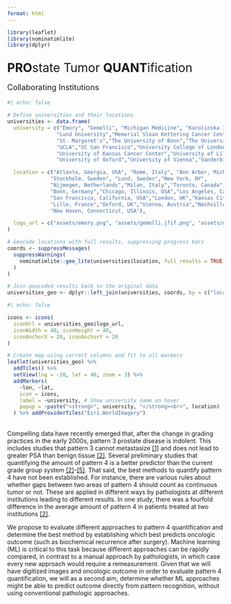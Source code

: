 ```yaml
---
format: html
---
```



```r
library(leaflet)
library(nominatimlite)
library(dplyr)
```

<div class="center-normal" style="font-size:2em; margin-top:1em;"><strong>PRO</strong>state Tumor <strong>QUANT</strong>ification</div>

</br>
<div class="center-normal" style="font-size:1.3em; margin-bottom:1em;">Collaborating Institutions</div>

```r
#| echo: false

# Define universities and their locations
universities <- data.frame(
  university = c("Emory", "Gemelli", "Michigan Medicine", "Karolinska Institute",
                "Lund University","Memorial Sloan Kettering Cancer Center","Radboud University Medical Center","San Rafaelle", 
                "St. Margaret's","The University of Bonn","The University of Chicago",
                "UCLA","UC San Francisco","University College of London",
                "University of Kansas Cancer Center","University of Lille Nord de France",
                "University of Oxford","University of Vienna","Vanderbilt","Yale"),

  location = c("Atlanta, Georgia, USA", "Rome, Italy", "Ann Arbor, Michigan, USA", 
              "Stockholm, Sweden", "Lund, Sweden","New York, NY",
              "Nijmegen, Netherlands","Milan, Italy","Toronto, Canada",
              "Bonn, Germany","Chicago, Illinois, USA","Los Angeles, California, USA",
              "San Francisco, California, USA","London, UK","Kansas City, Missouri, USA",
              "Lille, France","Oxford, UK","Vienna, Austria","Nashville, Tennessee, USA",
              "New Haven, Connecticut, USA"),

  logo_url = c("assets/emory.png", "assets/gemelli.jfif.png", "assets/michigan.png", "assets/karolinska.png", "assets/lund.png","assets/mskcc.png","assets/radbound.png","assets/sanraf.png","assets/uhn.jpg","assets/Uni-Bonn.png","assets/chicago.png","assets/ucla.png","assets/ucsf.png","assets/ucl.png","assets/ku.png","assets/france.jpg","assets/oxford.png","assets/vienna.jpg","assets/vanderbilt.jpg","assets/yale.png")
)

# Geocode locations with full results, suppressing progress bars
coords <- suppressMessages(
  suppressWarnings(
    nominatimlite::geo_lite(universities$location, full_results = TRUE)
  )
)

# Join geocoded results back to the original data
universities_geo <- dplyr::left_join(universities, coords, by = c("location" = "query"))
```


```r
#| echo: false

icons <- icons(
  iconUrl = universities_geo$logo_url,
  iconWidth = 40, iconHeight = 40,
  iconAnchorX = 20, iconAnchorY = 20
)

# Create map using correct columns and fit to all markers
leaflet(universities_geo) %>%
  addTiles() %>%
  setView(lng = -20, lat = 40, zoom = 3) %>%
  addMarkers(
    ~lon, ~lat, 
    icon = icons,
    label = ~university, # Show university name on hover
    popup = ~paste("<strong>", university, "</strong><br>", location)
  ) %>% addProviderTiles("Esri.WorldImagery")
```

</br>
Compelling data have recently emerged that, after the change in grading practices in the early 2000s, pattern 3 prostate disease is indolent. This includes studies that pattern 3 cannot metastasize <a href="literature.qmd#ross2012">[1]</a> and does not lead to greater PSA than benign tissue <a href="literature.qmd#andolfi2022">[2]</a>. Several preliminary studies that quantifying the amount of pattern 4 is a better predictor than the current grade group system <a href="literature.qmd#andolfi2022">[2]</a>-<a href="literature.qmd#bommelaere2022">[5]</a>. That said, the best methods to quantify pattern 4 have not been established. For instance, there are various rules about whether gaps between two areas of pattern 4 should count as continuous tumor or not. These are applied in different ways by pathologists at different institutions leading to different results. In one study, there was a fourfold difference in the average amount of pattern 4 in patients treated at two institutions <a href="literature.qmd#andolfi2022">[2]</a>.

We propose to evaluate different approaches to pattern 4 quantification and determine the best method by establishing which best predicts oncologic outcome (such as biochemical recurrence after surgery). Machine learning (ML) is critical to this task because different approaches can be rapidly compared, in contrast to a manual approach by pathologists, in which case every new approach would require a remeasurement. Given that we will have digitized images and oncologic outcome in order to evaluate pattern 4 quantification, we will as a second aim, determine whether ML approaches might be able to predict outcome directly from pattern recognition, without using conventional pathologic approaches.